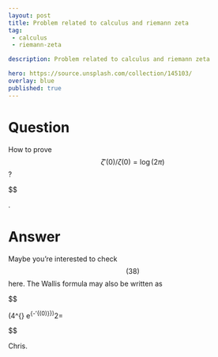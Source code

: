 ---
layout: post
title: Problem related to calculus and riemann zeta
tag:
 - calculus
 - riemann-zeta

description: Problem related to calculus and riemann zeta

hero: https://source.unsplash.com/collection/145103/
overlay: blue 
published: true
---

# Question 

How to prove $$\zeta'(0)/\zeta(0)=\log(2\pi)$$?

<!--break-->

 

$$


.

# Answer 


Maybe you're interested to check $$(38)$$ here. 
The Wallis formula may also be written as 


$$

\left(4^{\zeta{(0)}} \cdot e^{-\zeta'{(0)}}\right)^2=\frac{\pi}{2}

$$


Chris.

